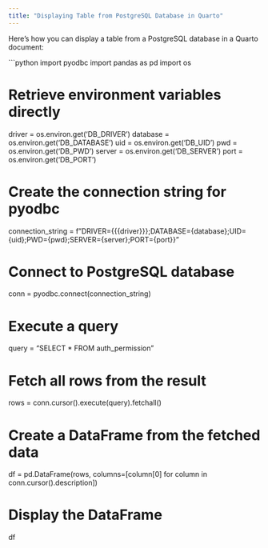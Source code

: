 ```yaml
---
title: "Displaying Table from PostgreSQL Database in Quarto"
---
```


Here's how you can display a table from a PostgreSQL database in a Quarto document:

```python
import pyodbc
import pandas as pd
import os

# Retrieve environment variables directly
driver = os.environ.get('DB_DRIVER')
database = os.environ.get('DB_DATABASE')
uid = os.environ.get('DB_UID')
pwd = os.environ.get('DB_PWD')
server = os.environ.get('DB_SERVER')
port = os.environ.get('DB_PORT')

# Create the connection string for pyodbc
connection_string = f"DRIVER={{{driver}}};DATABASE={database};UID={uid};PWD={pwd};SERVER={server};PORT={port}}"

# Connect to PostgreSQL database
conn = pyodbc.connect(connection_string)

# Execute a query
query = "SELECT * FROM auth_permission"

# Fetch all rows from the result
rows = conn.cursor().execute(query).fetchall()

# Create a DataFrame from the fetched data
df = pd.DataFrame(rows, columns=[column[0] for column in conn.cursor().description])

# Display the DataFrame
df
